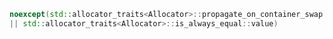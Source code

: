 ```cpp
noexcept(std::allocator_traits<Allocator>::propagate_on_container_swap::value 
|| std::allocator_traits<Allocator>::is_always_equal::value)
```

